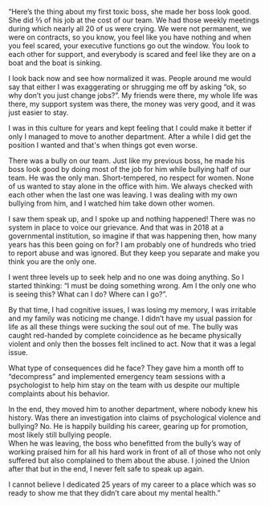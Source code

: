 “Here’s the thing about my first toxic boss, she made her boss look good. She did ⅔ of his job at the cost of our team. We had those weekly meetings during which nearly all 20 of us were crying. We were not permanent, we were on contracts, so you know, you feel like you have nothing and when you feel scared, your executive functions go out the window. You look to each other for support, and everybody is scared and feel like they are on a boat and the boat is sinking.

I look back now and see how normalized it was. People around me would say that either I was exaggerating or shrugging me off by asking “ok, so why don’t you just change jobs?”. My friends were there, my whole life was there, my support system was there, the money was very good, and it was just easier to stay.

I was in this culture for years and kept feeling that I could make it better if only I managed to move to another department. After a while I did get the position I wanted and that's when things got even worse.

There was a bully on our team. Just like my previous boss, he made his boss look good by doing most of the job for him while bullying half of our team. He was the only man. Short-tempered, no respect for women. None of us wanted to stay alone in the office with him. We always checked with each other when the last one was leaving. I was dealing with my own bullying from him, and I watched him take down other women.

I saw them speak up, and I spoke up and nothing happened! There was no system in place to voice our grievance. And that was in 2018 at a governmental institution, so imagine if that was happening then, how many years has this been going on for? I am probably one of hundreds who tried to report abuse and was ignored. But they keep you separate and make you think you are the only one.

I went three levels up to seek help and no one was doing anything. So I started thinking: “I must be doing something wrong. Am I the only one who is seeing this? What can I do? Where can I go?”.

By that time, I had cognitive issues, I was losing my memory, I was irritable and my family was noticing me change. I didn’t have my usual passion for life as all these things were sucking the soul out of me.
The bully was caught red-handed by complete coincidence as he became physically violent and only then the bosses felt inclined to act. Now that it was a legal issue.

What type of consequences did he face?
They gave him a month off to “decompress” and implemented emergency team sessions with a psychologist to help him stay on the team with us despite our multiple complaints about his behavior.

In the end, they moved him to another department, where nobody knew his history. Was there an investigation into claims of psychological violence and bullying? No. He is happily building his career, gearing up for promotion, most likely still bullying people.  
When he was leaving, the boss who benefitted from the bully’s way of working praised him for all his hard work in front of all of those who not only suffered but also complained to them about the abuse. I joined the Union after that but in the end, I never felt safe to speak up again.

I cannot believe I dedicated 25 years of my career to a place which was so ready to show me that they didn’t care about my mental health.”

